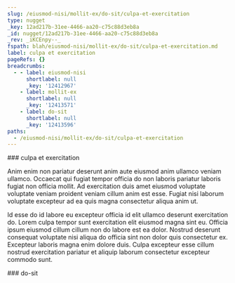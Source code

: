 ```yaml
---
slug: /eiusmod-nisi/mollit-ex/do-sit/culpa-et-exercitation
type: nugget
_key: 12ad217b-31ee-4466-aa20-c75c88d3eb8a
_id: nugget/12ad217b-31ee-4466-aa20-c75c88d3eb8a
_rev: _iKCEnpy--_
fspath: blah/eiusmod-nisi/mollit-ex/do-sit/culpa-et-exercitation.md
label: culpa et exercitation
pageRefs: {}
breadcrumbs:
  - - label: eiusmod-nisi
      shortlabel: null
      _key: '12412967'
    - label: mollit-ex
      shortlabel: null
      _key: '12413571'
    - label: do-sit
      shortlabel: null
      _key: '12413596'
paths:
  - /eiusmod-nisi/mollit-ex/do-sit/culpa-et-exercitation
---
```


<NuggetArea>
<Nugget slug="/eiusmod-nisi/mollit-ex/do-sit/culpa-et-exercitation" type="nugget" _key="12ad217b-31ee-4466-aa20-c75c88d3eb8a" _id="nugget/12ad217b-31ee-4466-aa20-c75c88d3eb8a" _rev="_iKCEnpy--_" fspath="blah/eiusmod-nisi/mollit-ex/do-sit/culpa-et-exercitation.md" label="culpa et exercitation" paths="/eiusmod-nisi/mollit-ex/do-sit/culpa-et-exercitation">
<NuggetBody>
### culpa et exercitation

Anim enim non pariatur deserunt anim aute eiusmod anim ullamco veniam ullamco. Occaecat qui fugiat tempor officia do non laboris pariatur laboris fugiat non officia mollit. Ad exercitation duis amet eiusmod voluptate voluptate veniam proident veniam cillum anim est esse. Fugiat nisi laborum voluptate excepteur ad ea quis magna consectetur aliqua anim ut.

Id esse do id labore eu excepteur officia id elit ullamco deserunt exercitation do. Lorem culpa tempor sunt exercitation elit eiusmod magna sint eu. Officia ipsum eiusmod cillum cillum non do labore est ea dolor. Nostrud deserunt consequat voluptate nisi aliqua do officia sint non dolor quis consectetur ex. Excepteur laboris magna enim dolore duis. Culpa excepteur esse cillum nostrud exercitation pariatur et aliquip laborum consectetur excepteur commodo sunt.

</NuggetBody>
<Breadcrumbs>
<Crumbs>
<Crumb _key="12412967" label="eiusmod-nisi" /><Crumb _key="12413571" label="mollit-ex" /><Crumb _key="12413596" label="do-sit" />
</Crumbs>
</Breadcrumbs>
</Nugget>

<NuggetsInbound>
</NuggetsInbound>
<NuggetsOutbound>
</NuggetsOutbound>
</NuggetArea>
<PassagesInbound>
<Passage direction="inbound" type="passage" _key="12413596" _id="passage/12413596" _rev="_iKCEnpy---" label="do-sit" passage="do-sit" fspath="blah/eiusmod-nisi/mollit-ex/do-sit" paths="/eiusmod-nisi/mollit-ex/do-sit" slug="/eiusmod-nisi/mollit-ex/do-sit">
<NuggetBody>
### do-sit

</NuggetBody>
<Breadcrumbs>
<Crumbs>
<Crumb _key="12412967" label="eiusmod-nisi" /><Crumb _key="12413571" label="mollit-ex" />
</Crumbs>
</Breadcrumbs>
</Passage>

</PassagesInbound>
<PassagesOutbound>
</PassagesOutbound>